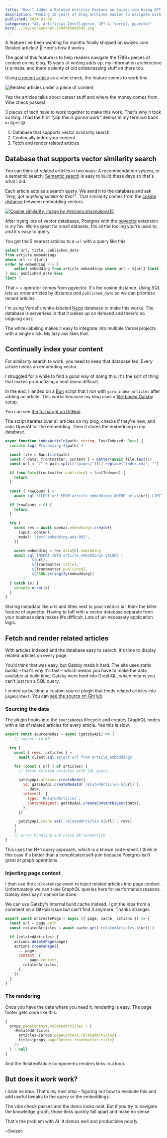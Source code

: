 ```yaml
---
title: "How I Added a Related Articles Feature on Swizec.com Using GPT-4 Embeddings"
description: "Making 15 years of blog archives easier to navigate with AI and cosine similarity to build a related articles featur"
published: 2024-01-04
categories: "AI, Artificial Intelligence, GPT-4, Vercel, pgvector"
hero: ./img/screenshot-1704385848545.png
---
```


A feature I've been wanting for months finally shipped on swizec.com. Related articles! 🥳 Here's how it works.

The goal of this feature is to help readers navigate the 1788+ pieces of content on my blog. 15 years of writing adds up, my information architecture is a mess, and there's plenty of old embarrassing stuff on there too.

Using [a recent article](https://swizec.com/blog/the-3-budgets/) as a vibe check, the feature seems to work fine.

![Related articles under a piece of content](./img/Related-articles-under-a-piece-of-content-7g7j44.jpeg)

Yep the articles talks about career stuff and where the money comes from. Vibe check passes!

3 pieces of tech have to work together to make this work. That's why it took so long. I had the first _"yep this is gonna work"_ demos in my terminal back in April 😅

1. Database that supports vector similarity search
2. Continually index your content
3. Fetch and render related articles

## Database that supports vector similarity search

You can think of related articles in two ways: A recommendation system, or a semantic search. [Semantic search](https://swizec.com/blog/build-semantic-search-in-an-afternoon-yep/) is easy to build these days so that's what I did.

Each article acts as a search query. We send it to the database and ask _"Hey, got anything similar to this?"_. That similarity comes from the [cosine distance](https://en.wikipedia.org/wiki/Cosine_similarity) between embedding vectors.

[![Cosine similarity, image by @milana.shxanukova15](./img/Cosine-similarity-image-by-milanashxanukova15-30ddj8.png)](https://medium.com/@milana.shxanukova15/cosine-distance-and-cosine-similarity-a5da0e4d9ded)

After trying lots of vector databases, Postgres with the [pgvector](https://github.com/pgvector/pgvector) extension is my fav. Works great for small datasets, fits all the tooling you're used to, and it's easy to query.

You get the 5 nearest articles to a `url` with a query like this:

```sql
select url, title, published_date
from article_embeddings
where url <> ${url}
order by embedding <-> (
	select embedding from article_embeddings where url = ${url} limit 1
) asc, published_date desc
limit 5
```

That `<->` operator comes from pgvector. It's the cosine distance. Using SQL lets us order articles by distance _and_ `published_date` so we can prioritize recent articles.

I'm using Vercel's white-labeled [Neon](https://neon.tech) database to make this works. The database is serverless in that it wakes up on demand and there's no ongoing cost.

The white-labeling makes it easy to integrate into multiple Vercel projects with a single click. My lazy ass likes that.

## Continually index your content

For similarity search to work, you need to keep that database fed. Every article needs an embedding vector.

I struggled for a while to find a good way of doing this. It's the sort of thing that makes productizing a neat demo difficult.

In the end, I landed on a [Bun](https://bun.sh) script that I run with `yarn index-articles` after adding an article. This works because my blog uses a [file-based Gatsby](https://www.gatsbyjs.com/plugins/gatsby-plugin-mdx) setup.

You can see [the full script on GitHub](https://github.com/Swizec/swizec.com/blob/master/bin/index-articles.ts).

The script iterates over all articles on my blog, checks if they're new, and asks OpenAI for the embedding. Then it stores the embedding in my database.

```typescript
async function indexArticle(path: string, lastIndexed: Date) {
  console.log(`Processing ${path}`)

  const file = Bun.file(path)
  const { data: frontmatter, content } = matter(await file.text())
  const url = "/" + path.split("/pages/")[1].replace("index.mdx", "")

  if (new Date(frontmatter.published) < lastIndexed) {
    return
  }

  const { rowCount } =
    await sql`SELECT url FROM article_embeddings WHERE url=${url} LIMIT 1`

  if (rowCount > 0) {
    return
  }

  try {
    const res = await openai.embeddings.create({
      input: content,
      model: "text-embedding-ada-002",
    })

    const embedding = res.data[0].embedding
    await sql`INSERT INTO article_embeddings VALUES (
            ${url}, 
            ${frontmatter.title}, 
            ${frontmatter.published}, 
            ${JSON.stringify(embedding)}
        )`
  } catch (e) {
    console.error(e)
  }
}
```

Storing metadata like urls and titles next to your vectors is I think the killer feature of pgvector. Having to faff with a vector database separate from your business data makes life difficult. Lots of un-necessary application logic.

## Fetch and render related articles

With articles indexed and the database easy to search, it's time to display related articles on every page.

You'd think that was easy, but Gatsby made it hard. The site uses static builds – that's why it's fast – which means you have to make the data available at build time. Gatsby went hard into GraphQL, which means you can't just run a SQL query.

I ended up building a custom source plugin that feeds related articles into `pageContext`. You can [see the source on GitHub](https://github.com/Swizec/swizec.com/blob/master/plugins/gatsby-source-related-articles/gatsby-node.mjs)

### Sourcing the data

The plugin hooks into the `sourceNodes` lifecycle and creates GraphQL nodes with a list of related articles for every article. Yes this is slow.

```javascript
export const sourceNodes = async (gatsbyApi) => {
	// connect to DB

  try {
    const { rows: articles } =
      await client.sql`select url from article_embeddings`

    for (const { url } of articles) {
      // fetch related articles with SQL query

      gatsbyApi.actions.createNode({
        id: gatsbyApi.createNodeId(`relatedArticles-${url}`),
        ...data,
        internal: {
          type: `RelatedArticles`,
          contentDigest: gatsbyApi.createContentDigest(data),
        },
      })

      gatsbyApi.cache.set(`relatedArticles-${url}`, rows)
    }
	}
	// error handling and close DB connection
}
```

This uses the N+1 query approach, which is a known code-smell. I think in this case it's better than a complicated self-join because Postgres isn't great at graph operations.

### Injecting page context

I then use the `onCreatePage` event to inject related articles into page context. Unfortunately we can't use GraphQL queries here for performance reasons. Gatsby devs say it cannot be done.

We can use Gatsby's internal build cache instead. I got the idea from a comment on a GitHub issue but can't find it anymore. Thanks stranger.

```javascript
export const onCreatePage = async ({ page, cache, actions }) => {
  const url = page.path
  const relatedArticles = await cache.get(`relatedArticles-${url}`)

  if (relatedArticles) {
    actions.deletePage(page)
    actions.createPage({
      ...page,
      context: {
        ...page.context,
        relatedArticles,
      },
    })
  }
}
```

### The rendering

Once you have the data where you need it, rendering is easy. The page footer gets code like this:

```javascript
{
  props.pageContext.relatedArticles ? (
    <RelatedArticles
      articles={props.pageContext.relatedArticles}
      title={props.pageContext.frontmatter.title}
    />
  ) : null
}
```

And the RelatedArticle components renders links in a loop.

## But does it _work_ work?

I have no idea. That's my next step – figuring out how to evaluate this and add useful tweaks to the query or the embeddings.

The vibe check passes and the demo looks neat. But if you try to navigate the knowledge graph, those links quickly fall apart and make no sense.

That's the problem with AI. It demos well and productizes poorly.

\~Swizec
